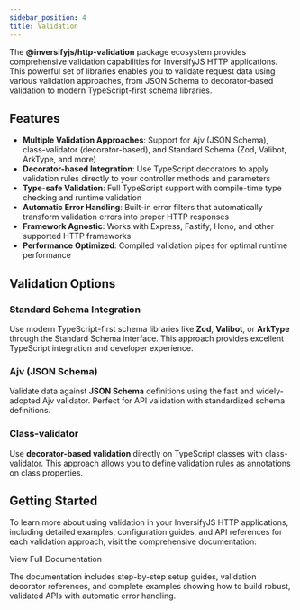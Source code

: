 ```yaml
---
sidebar_position: 4
title: Validation
---
```



The **@inversifyjs/http-validation** package ecosystem provides comprehensive validation capabilities for InversifyJS HTTP applications. This powerful set of libraries enables you to validate request data using various validation approaches, from JSON Schema to decorator-based validation to modern TypeScript-first schema libraries.

## Features

- **Multiple Validation Approaches**: Support for Ajv (JSON Schema), class-validator (decorator-based), and Standard Schema (Zod, Valibot, ArkType, and more)
- **Decorator-based Integration**: Use TypeScript decorators to apply validation rules directly to your controller methods and parameters
- **Type-safe Validation**: Full TypeScript support with compile-time type checking and runtime validation
- **Automatic Error Handling**: Built-in error filters that automatically transform validation errors into proper HTTP responses
- **Framework Agnostic**: Works with Express, Fastify, Hono, and other supported HTTP frameworks
- **Performance Optimized**: Compiled validation pipes for optimal runtime performance

## Validation Options

### Standard Schema Integration
Use modern TypeScript-first schema libraries like **Zod**, **Valibot**, or **ArkType** through the Standard Schema interface. This approach provides excellent TypeScript integration and developer experience.

### Ajv (JSON Schema)
Validate data against **JSON Schema** definitions using the fast and widely-adopted Ajv validator. Perfect for API validation with standardized schema definitions.

### Class-validator
Use **decorator-based validation** directly on TypeScript classes with class-validator. This approach allows you to define validation rules as annotations on class properties.

## Getting Started

To learn more about using validation in your InversifyJS HTTP applications, including detailed examples, configuration guides, and API references for each validation approach, visit the comprehensive documentation:

<DocumentationButton href="https://inversify.io/validation/" target="_blank">
  <span>View Full Documentation</span>
</DocumentationButton>

The documentation includes step-by-step setup guides, validation decorator references, and complete examples showing how to build robust, validated APIs with automatic error handling.

